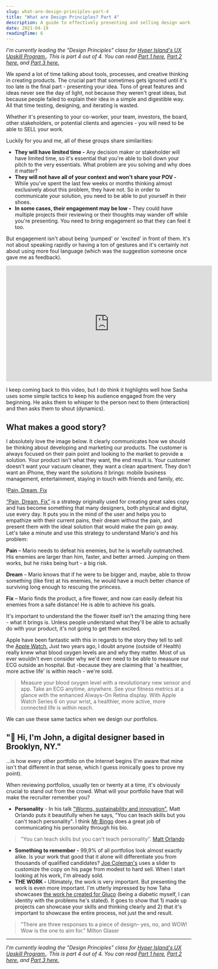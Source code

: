 ```yaml
---
slug: what-are-design-principles-part-4
title: "What are Design Principles? Part 4"
description: A guide to effectively presenting and selling design work, focusing on storytelling techniques and portfolio creation strategies.
date: 2021-04-19
readingTime: 6
---
```


*I'm currently leading the "Design Principles" class for <a href="https://www.hyperisland.com/programs-and-courses/ux-designer-upskill">Hyper Island's UX Upskill Program.</a>. This is part 4 out of 4. You can read <a href="/design-principles/">Part 1 here</a>, <a href="/design-principles-part2/">Part 2 here.</a> and <a href="/design-principles-part3/">Part 3 here.</a>*

We spend a lot of time talking about tools, processes, and creative thinking in creating products. The crucial part that sometimes gets ignored until it's too late is the final part - presenting your idea. Tons of great features and ideas never see the day of light, not because they weren't great ideas, but because people failed to explain their idea in a simple and digestible way. All that time testing, designing, and iterating is wasted.

Whether it's presenting to your co-worker, your team, investors, the board, other stakeholders, or potential clients and agencies - you will need to be able to SELL your work.

Luckily for you and me, all of these groups share similarities:

- **They will have limited time -** Any decision maker or stakeholder will have limited time, so it's essential that you're able to boil down your pitch to the very essentials. What problem are you solving and why does it matter?
- **They will not have all of your context and won't share your POV -** While you've spent the last few weeks or months thinking almost exclusively about this problem, they have not. So in order to communicate your solution, you need to be able to put yourself in their shoes.
- **In some cases, their engagement may be low -** They could have multiple projects their reviewing or their thoughts may wander off while you're presenting. You need to *bring* engagement so that they can feel it too.

But engagement isn't about being 'pumped' or 'excited' in front of them. It's not about speaking rapidly or having a ton of gestures and it's certainly not about using more foul language (which was the suggestion someone once gave me as feedback).


<iframe class="youtube" width="560" height="315" src="https://www.youtube.com/embed/hvaOu5kCFgU?rel=0" frameborder="0" allowfullscreen></iframe>


I keep coming back to this video, but I do think it highlights well how Sasha uses some simple tactics to keep his audience engaged from the very beginning. He asks them to whisper to the person next to them (interaction) and then asks them to shout (dynamics).

## What makes a good story?

I absolutely love the image below. It clearly communicates how we should be thinking about developing and marketing our products. The customer is always focused on their pain point and looking to the market to provide a solution. Your product isn't what they want, the end result is. Your customer doesn't want your vacuum cleaner, they want a clean apartment. They don't want an iPhone, they want the solutions it brings: mobile business management, entertainment, staying in touch with friends and family, etc.

!<a href="/images/articles/1434045296884.png">Pain, Dream, Fix</a>

<a href="/understanding-pain-dream-fix/">“Pain, Dream, Fix”</a> is a strategy originally used for creating great sales copy and has become something that many designers, both physical and digital, use every day. It puts you in the mind of the user and helps you to empathize with their current pains, their dream without the pain, and present them with the ideal solution that would make the pain go away. Let's take a minute and use this strategy to understand Mario's and his problem:

**Pain** – Mario needs to defeat his enemies, but he is woefully outmatched. His enemies are larger than him, faster, and better armed. Jumping on them works, but he risks being hurt - a big risk.

**Dream** – Mario knows that if he were to be bigger and, maybe, able to throw something (like fire) at his enemies, he would have a much better chance of surviving long enough to rescuing the princess.

**Fix** – Mario finds the product, a fire flower, and now can easily defeat his enemies from a safe distance! He is able to achieve his goals.

It's important to understand the the flower itself isn't the amazing thing here - what it brings is. Unless people understand what they'll be able to actually do with your product, it's not going to get them excited.

Apple have been fantastic with this in regards to the story they tell to sell the <a href="https://www.apple.com/apple-watch-series-6/">Apple Watch.</a> Just two years ago, I doubt anyone (outside of Health) really knew what blood oxygen levels are and why they matter. Most of us ever wouldn't even consider why we'd ever need to be able to measure our ECG outside an hospital. But -because they are claiming that 'a healthier, more active life' is within reach - we're sold.

> Measure your blood oxygen level with a revolutionary new sensor and app. Take an ECG anytime, anywhere. See your fitness metrics at a glance with the enhanced Always-On Retina display. With Apple Watch Series 6 on your wrist, a healthier, more active, more connected life is within reach.

We can use these same tactics when we design our portfolios.

## "👋 Hi, I'm John, a digital designer based in Brooklyn, NY."

...is how every other portfolio on the Internet begins (I'm aware that mine isn't that different in that sense, which I guess ironically goes to prove my point).

When reviewing portfolios, usually ten or twenty at a time, it's obviously crucial to stand out from the crowd. What will your portfolio have that will make the recruiter remember you?

- **Personality** - In his talk <a href="https://videos.theconference.se/matt-orlando-worms-sustainability-and-innovation">"Worms, sustainability and innovation"</a>, Matt Orlando puts it beautifully when he says, "You can teach skills but you can't teach personality". I think <a href="https://mr.bingo/about/">Mr Bingo</a> does a great job of communicating his personality through his bio.

> "You can teach skills but you can't teach personality".
<a href="https://videos.theconference.se/matt-orlando-worms-sustainability-and-innovation">Matt Orlando</a>

- **Something to remember -** 99,9% of all portfolios look almost exactly alike. Is your work that good that it alone will differentiate you from thousands of qualified candidates? <a href="https://getcoleman.com">Joe Coleman's</a> uses a slider to customize the copy on his page from modest to hard sell. When I start looking at his work, I'm already sold.
- **THE WORK -** Ultimately, the work is very important. But presenting the work is even more important. I'm utterly impressed by how Taha showcases <a href="https://tahahossain.com/gluco">the work he created for Gluco</a> (being a diabetic myself, I can identity with the problems he's stated). It goes to show that 1) made up projects can showcase your skills and thinking clearly and 2) that it's important to showcase the entire process, not just the end result.

>"There are three responses to a piece of design– yes, no, and WOW! Wow is the one to aim for."
Milton Glaser

---

*I'm currently leading the "Design Principles" class for <a href="https://www.hyperisland.com/programs-and-courses/ux-designer-upskill">Hyper Island's UX Upskill Program.</a>. This is part 4 out of 4. You can read <a href="/design-principles/">Part 1 here</a>, <a href="/design-principles-part2/">Part 2 here.</a> and <a href="/design-principles-part3/">Part 3 here.</a>*